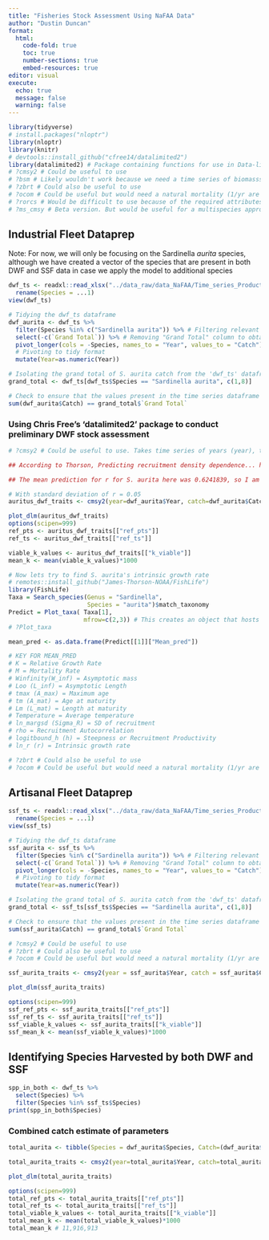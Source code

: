 ```yaml
---
title: "Fisheries Stock Assessment Using NaFAA Data"
author: "Dustin Duncan"
format: 
  html:
    code-fold: true
    toc: true
    number-sections: true
    embed-resources: true
editor: visual
execute:
  echo: true
  message: false
  warning: false
---
```


```r
library(tidyverse)
# install.packages("nloptr")
library(nloptr)
library(knitr)
# devtools::install_github("cfree14/datalimited2")
library(datalimited2) # Package containing functions for use in Data-limited fisheries stock assessment 
# ?cmsy2 # Could be useful to use 
# ?bsm # Likely wouldn't work because we need a time series of biomasss data as well 
# ?zbrt # Could also be useful to use 
# ?ocom # Could be useful but would need a natural mortality (1/yr are the units)
# ?rorcs # Would be difficult to use because of the required attributes 
# ?ms_cmsy # Beta version. But would be useful for a multispecies approach 
```

## Industrial Fleet Dataprep

Note: For now, we will only be focusing on the Sardinella *aurita* species, although we have created a vector of the species that are present in both DWF and SSF data in case we apply the model to additional species 

```r
dwf_ts <- readxl::read_xlsx("../data_raw/data_NaFAA/Time_series_Production_data.xlsx", sheet = "Industrial prod 2018-2023", skip = 3, n_max = 76, col_types = c("text", "numeric","numeric","numeric","numeric","numeric","numeric","numeric")) %>% 
  rename(Species = ...1)
view(dwf_ts)
```

```r
# Tidying the dwf_ts dataframe 
dwf_aurita <- dwf_ts %>% 
  filter(Species %in% c("Sardinella aurita")) %>% # Filtering relevant species 
  select(-c(`Grand Total`)) %>% # Removing "Grand Total" column to obtain time series
  pivot_longer(cols = -Species, names_to = "Year", values_to = "Catch") %>%  
  # Pivoting to tidy format
  mutate(Year=as.numeric(Year))

# Isolating the grand total of S. aurita catch from the 'dwf_ts' dataframe
grand_total <- dwf_ts[dwf_ts$Species == "Sardinella aurita", c(1,8)]

# Check to ensure that the values present in the time series dataframe match the grand total in the dwf_ts dataframe 
sum(dwf_aurita$Catch) == grand_total$`Grand Total`
```

### Using Chris Free's 'datalimited2' package to conduct preliminary DWF stock assessment 

```r
# ?cmsy2 # Could be useful to use. Takes time series of years (year), time series of catch (catch) and ideally the species intrinsic growth rate, r (r.low, r.hi)

## According to Thorson, Predicting recruitment density dependence... https://onlinelibrary.wiley.com/doi/full/10.1111/faf.12427?_gl=1*1pfgsds*_gcl_au*MTQzNTIzNDc2OC4xNzI3ODk0NDI0LjIxODYyMDgyMy4xNzI4NDI3MDk5LjE3Mjg0MjcwOTk. , the Clupeiformes exhibit a mean intrinsic growth rate of 0.61 with a standard devation of 0.96, 

## The mean prediction for r for S. aurita here was 0.6241839, so I am going to test the cmsy2 method of stock assessment with both a uniform sd and narrowed sd. 

# With standard deviation of r = 0.05
auritus_dwf_traits <- cmsy2(year=dwf_aurita$Year, catch=dwf_aurita$Catch, r.low=0.47, r.hi=0.77)

plot_dlm(auritus_dwf_traits)
options(scipen=999)
ref_pts <- auritus_dwf_traits[["ref_pts"]]
ref_ts <- auritus_dwf_traits[["ref_ts"]]

viable_k_values <- auritus_dwf_traits[["k_viable"]]
mean_k <- mean(viable_k_values)*1000

# Now lets try to find S. aurita's intrinsic growth rate 
# remotes::install_github("James-Thorson-NOAA/FishLife")
library(FishLife)
Taxa = Search_species(Genus = "Sardinella",
                      Species = "aurita")$match_taxonomy
Predict = Plot_taxa( Taxa[1],
                     mfrow=c(2,3)) # This creates an object that hosts both "Cov_pred" matrix (estimated covariance between paramters) as well as "Mean_pred" matrix (matrix of empirical Bayes predictions of traits for each taxonomic group. 
# ?Plot_taxa

mean_pred <- as.data.frame(Predict[[1]]["Mean_pred"])

# KEY FOR MEAN_PRED
# K = Relative Growth Rate  
# M = Mortality Rate
# Winfinity(W_inf) = Asymptotic mass 
# Loo (L_inf) = Asymptotic Length 
# tmax (A_max) = Maximum age
# tm (A_mat) = Age at maturity
# Lm (L_mat) = Length at maturity
# Temperature = Average temperature
# ln_margsd (Sigma_R) = SD of recruitment
# rho = Recruitment Autocorrelation
# logitbound_h (h) = Steepness or Recruitment Productivity
# ln_r (r) = Intrinsic growth rate 

# ?zbrt # Could also be useful to use 
# ?ocom # Could be useful but would need a natural mortality (1/yr are the units)
```



## Artisanal Fleet Dataprep

```r
ssf_ts <- readxl::read_xlsx("../data_raw/data_NaFAA/Time_series_Production_data.xlsx", sheet = "Artisanal prod 2018-2023", skip = 3, n_max = 106, col_types = c("text", "numeric","numeric","numeric","numeric","numeric","numeric","numeric")) %>% 
  rename(Species = ...1)
view(ssf_ts)
```

```r
# Tidying the dwf_ts dataframe 
ssf_aurita <- ssf_ts %>% 
  filter(Species %in% c("Sardinella aurita")) %>% # Filtering relevant species 
  select(-c(`Grand Total`)) %>% # Removing "Grand Total" column to obtain time series
  pivot_longer(cols = -Species, names_to = "Year", values_to = "Catch") %>%  
  # Pivoting to tidy format
  mutate(Year=as.numeric(Year))

# Isolating the grand total of S. aurita catch from the 'dwf_ts' dataframe
grand_total <- ssf_ts[ssf_ts$Species == "Sardinella aurita", c(1,8)]

# Check to ensure that the values present in the time series dataframe match the grand total in the dwf_ts dataframe 
sum(ssf_aurita$Catch) == grand_total$`Grand Total`

```


```r
# ?cmsy2 # Could be useful to use 
# ?zbrt # Could also be useful to use 
# ?ocom # Could be useful but would need a natural mortality (1/yr are the units)

ssf_aurita_traits <- cmsy2(year = ssf_aurita$Year, catch = ssf_aurita$Catch, r.low = 0.47, r.hi=0.77)

plot_dlm(ssf_aurita_traits)
```


```r
options(scipen=999)
ssf_ref_pts <- ssf_aurita_traits[["ref_pts"]]
ssf_ref_ts <- ssf_aurita_traits[["ref_ts"]]
ssf_viable_k_values <- ssf_aurita_traits[["k_viable"]]
ssf_mean_k <- mean(ssf_viable_k_values)*1000
```

## Identifying Species Harvested by both DWF and SSF 

```r
spp_in_both <- dwf_ts %>% 
  select(Species) %>% 
  filter(Species %in% ssf_ts$Species)
print(spp_in_both$Species)
```

### Combined catch estimate of parameters  

```r
total_aurita <- tibble(Species = dwf_aurita$Species, Catch=(dwf_aurita$Catch + ssf_aurita$Catch), Year=dwf_aurita$Year)

total_aurita_traits <- cmsy2(year=total_aurita$Year, catch=total_aurita$Catch, r.low=0.47, r.hi=0.77)

plot_dlm(total_aurita_traits)
```


```r
options(scipen=999)
total_ref_pts <- total_aurita_traits[["ref_pts"]]
total_ref_ts <- total_aurita_traits[["ref_ts"]]
total_viable_k_values <- total_aurita_traits[["k_viable"]]
total_mean_k <- mean(total_viable_k_values)*1000
total_mean_k # 11,916,913
```







